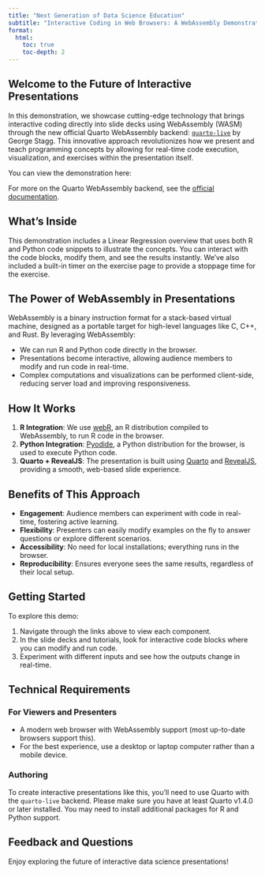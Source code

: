 ```yaml
---
title: "Next Generation of Data Science Education"
subtitle: "Interactive Coding in Web Browsers: A WebAssembly Demonstration"
format:
  html:
    toc: true
    toc-depth: 2
---
```


## Welcome to the Future of Interactive Presentations

In this demonstration, we showcase cutting-edge technology that brings interactive coding directly into slide decks using WebAssembly (WASM) through the new official Quarto WebAssembly backend: [`quarto-live`](https://r-wasm.github.io/quarto-live/) by George Stagg. This innovative approach revolutionizes how we present and teach programming concepts by allowing for real-time code execution, visualization, and exercises within the presentation itself.

You can view the demonstration here: 


For more on the Quarto WebAssembly backend, see the [official documentation](https://r-wasm.github.io/quarto-live/).

## What's Inside

This demonstration includes a Linear Regression overview that uses both R and Python code snippets to illustrate the concepts. You can interact with the code blocks, modify them, and see the results instantly. We've also included a built-in timer on the exercise
page to provide a stoppage time for the exercise.

## The Power of WebAssembly in Presentations

WebAssembly is a binary instruction format for a stack-based virtual machine, designed as a portable target for high-level languages like C, C++, and Rust. By leveraging WebAssembly:

- We can run R and Python code directly in the browser.
- Presentations become interactive, allowing audience members to modify and run code in real-time.
- Complex computations and visualizations can be performed client-side, reducing server load and improving responsiveness.

## How It Works

1. **R Integration**: We use [webR](https://docs.r-wasm.org/webr/latest/), an R distribution compiled to WebAssembly, to run R code in the browser.
2. **Python Integration**: [Pyodide](https://pyodide.org/en/stable/), a Python distribution for the browser, is used to execute Python code.
3. **Quarto + RevealJS**: The presentation is built using [Quarto](https://quarto.org/) and [RevealJS](https://revealjs.com/), providing a smooth, web-based slide experience.

## Benefits of This Approach

- **Engagement**: Audience members can experiment with code in real-time, fostering active learning.
- **Flexibility**: Presenters can easily modify examples on the fly to answer questions or explore different scenarios.
- **Accessibility**: No need for local installations; everything runs in the browser.
- **Reproducibility**: Ensures everyone sees the same results, regardless of their local setup.

## Getting Started

To explore this demo:

1. Navigate through the links above to view each component.
2. In the slide decks and tutorials, look for interactive code blocks where you can modify and run code.
3. Experiment with different inputs and see how the outputs change in real-time.

## Technical Requirements

### For Viewers and Presenters

- A modern web browser with WebAssembly support (most up-to-date browsers support this).
- For the best experience, use a desktop or laptop computer rather than a mobile device.

### Authoring

To create interactive presentations like this, you'll need to use Quarto with the `quarto-live` backend. Please make sure you have at least Quarto v1.4.0 or later installed. You may need to install additional packages for R and Python support.


## Feedback and Questions

Enjoy exploring the future of interactive data science presentations!